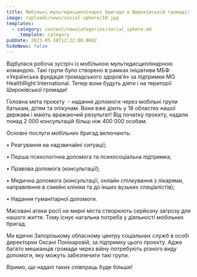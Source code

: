```yaml
---
title: Мобільні мультидисциплінарні бригади в Широківській громаді!
image: /uploads/news/social-sphere/10.jpg
templates:
  - category: content/newsCategories/social_sphere.md
    _template: category
pubDate: 2023-05-18T12:22:00.000Z
hideNews: false
---
```


Відбулася робоча зустріч із мобільною мультидисциплінарною командою. Такі групи було створено в рамках ініціативи МБФ «Українська фундація громадського здоров’я» за підтримки МО HealthRight International. Тепер вони будуть діяти і на території Широківської громади!

Головна мета проєкту  - надання допомоги через мобільні групи батькам, дітям та опікунам. Вони вже діють у 18 областях нашої держави і мають вражаючий результат! Від початку проєкту, надали понад 2 000 консультацій більш ніж 400 000 особам.

Основні послуги мобільних бригад включають:

• Реагування на надзвичайні ситуації;

• Перша психологічна допомога та психосоціальна підтримка;

• Правова допомога (консультації);

• Медична допомога (консультації, онлайн спілкування з лікарями, направлення в сімейні клініки та до інших вузьких спеціалістів);

• Надання гуманітарної допомоги.

Масовані атаки росії на мирні міста створюють серйозну загрозу для нашого життя. Тому існує нагальна потреба у діяльності мобільних бригад.

Ми вдячні Запорізькому обласному центру соціальних служб в особі директорки Оксані Понікаровій, за підтримку цього проєкту. Адже багато мешканців громади через війну потребують різного виду допомоги, яку можуть забезпечити такі групи.

Віримо, що надалі таких співпраць буде більше! 




